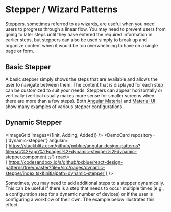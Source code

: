 
<!-- KEYWORDS: design pattern stepper procedure wizard -->

# Stepper / Wizard Patterns

<ImageGrid images={[StepperBanner]} regularWidth />

Steppers, sometimes referred to as wizards, are useful when you need users to progress through a linear flow. You may need to prevent users from going to later steps until they have entered the required information in earlier steps, but steppers can also be used simply to break up and organize content when it would be too overwhelming to have on a single page or form.

## Basic Stepper

A basic stepper simply shows the steps that are available and allows the user to navigate between them. The content that is displayed for each step can be customized to suit your needs. Steppers can appear horizontally or vertically (vertical usually makes more sense for smaller screens when there are more than a few steps). Both [Angular Material](https://material.angular.io/components/stepper/overview) and [Material UI](https://material-ui.com/demos/steppers/) show many examples of various stepper configurations.

## Dynamic Stepper

<ImageGrid images={[Init, Adding, Added]} />
<DemoCard repository={'dynamic-stepper'} angular={'https://stackblitz.com/github/pxblue/angular-design-patterns?file=src%2Fapp%2Fpages%2Fdynamic-stepper%2Fdynamic-stepper.component.ts'} react={'https://codesandbox.io/s/github/pxblue/react-design-patterns/tree/master?file=/src/pages/dynamic-stepper/index.tsx&initialpath=dynamic-stepper'} />

Sometimes, you may need to add additional steps to a stepper dynamically. This can be useful if there is a step that needs to occur multiple times (e.g., a configuration step for a dynamic number of devices) or if the user is configuring a workflow of their own. The example below illustrates this effect.

